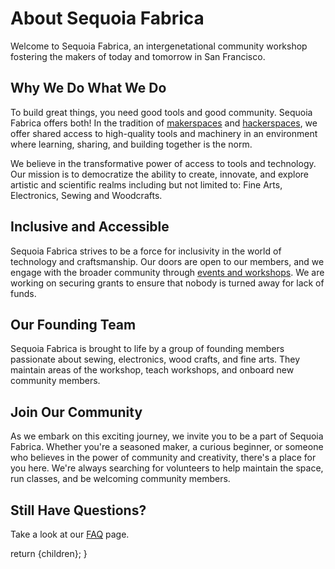 
# About Sequoia Fabrica

Welcome to Sequoia Fabrica, an intergenetational community workshop fostering the makers of today and tomorrow in San Francisco. 

## Why We Do What We Do

To build great things, you need good tools and good community. Sequoia Fabrica offers both! In the tradition of [makerspaces](https://www.makerspaces.com/what-is-a-makerspace/) and [hackerspaces](https://hackerspaces.org), we offer shared access to high-quality tools and machinery in an environment where learning, sharing, and building together is the norm. 

We believe in the transformative power of access to tools and technology. Our mission is to democratize the ability to create, innovate, and explore artistic and scientific realms including but not limited to: Fine Arts, Electronics, Sewing and Woodcrafts. 

## Inclusive and Accessible

Sequoia Fabrica strives to be a force for inclusivity in the world of technology and craftsmanship. Our doors are open to our members, and we engage with the broader community through [events and workshops](./events). We are working on securing grants to ensure that nobody is turned away for lack of funds.

## Our Founding Team

Sequoia Fabrica is brought to life by a group of founding members passionate about sewing, electronics, wood crafts, and fine arts. They maintain areas of the workshop, teach workshops, and onboard new community members.

## Join Our Community

As we embark on this exciting journey, we invite you to be a part of Sequoia Fabrica. Whether you're a seasoned maker, a curious beginner, or someone who believes in the power of community and creativity, there's a place for you here. We're always searching for volunteers to help maintain the space, run classes, and be welcoming community members. 

## Still Have Questions?

Take a look at our [FAQ](./faq) page.

  return <DocumentLayout>{children}</DocumentLayout>;
}
